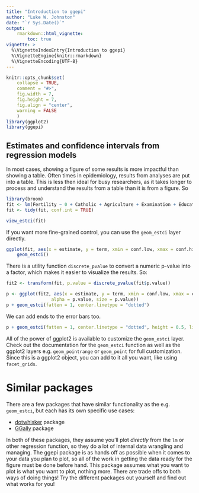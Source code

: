 ```yaml
---
title: "Introduction to ggepi"
author: "Luke W. Johnston"
date: "`r Sys.Date()`"
output: 
    rmarkdown::html_vignette:
        toc: true
vignette: >
  %\VignetteIndexEntry{Introduction to ggepi}
  %\VignetteEngine{knitr::rmarkdown}
  %\VignetteEncoding{UTF-8}
---
```


```r
knitr::opts_chunk$set(
    collapse = TRUE,
    comment = "#>",
    fig.width = 7,
    fig.height = 7,
    fig.align = "center",
    warning = FALSE
    )
library(ggplot2)
library(ggepi)
```

## Estimates and confidence intervals from regression models

In most cases, showing a figure of some results is more impactful than showing a
table. Often times in epidemiology, results from analyses are put into a table.
This is less then ideal for busy researchers, as it takes longer to process and
understand the results from a table than it is from a figure. So

```r
library(broom)
fit <- lm(Fertility ~ 0 + Catholic + Agriculture + Examination + Education + Infant.Mortality, data = swiss)
fit <- tidy(fit, conf.int = TRUE)
```

```r
view_estci(fit)
```

If you want more fine-grained control, you can use the `geom_estci` layer directly. 

```r
ggplot(fit, aes(x = estimate, y = term, xmin = conf.low, xmax = conf.high)) +
    geom_estci()
```

There is a utility function `discrete_pvalue` to convert a numeric p-value into a factor, which makes it easier to visualize the results. So:

```r
fit2 <- transform(fit, p.value = discrete_pvalue(fit$p.value))

p <- ggplot(fit2, aes(x = estimate, y = term, xmin = conf.low, xmax = conf.high,
                 alpha = p.value, size = p.value)) 
p + geom_estci(fatten = 1, center.linetype = "dotted")
```

We can add ends to the error bars too.

```r
p + geom_estci(fatten = 1, center.linetype = "dotted", height = 0.5, linetype = "dashed")
```

All of the power of ggplot2 is available to customize the `geom_estci` layer.
Check out the documentation for the `geom_estci` function as well as the ggplot2
layers e.g. `geom_pointrange` or `geom_point` for full customization. Since this
is a ggplot2 object, you can add to it all you want, like using `facet_grids`.

# Similar packages

There are a few packages that have similar functionality as the e.g.
`geom_estci`, but each has its own specific use cases:

- [dotwhisker](https://cran.r-project.org/package=dotwhisker) package
- [GGally](https://ggobi.github.io/ggally/) package

In both of these packages, they assume you'll plot *directly* from the `lm` or
other regression function, so they do a lot of internal data wrangling and
managing. The ggepi package is as hands off as possible when it comes to your
data you plan to plot, so all of the work in getting the data ready for the 
figure must be done before hand. This package assumes what you want to plot is
what you want to plot, nothing more. There are trade offs to both ways of doing
things! Try the different packages out yourself and find out what works for you!
